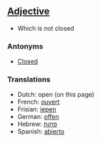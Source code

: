 ==[[Adjective]]==

*Which is not closed
===Antonyms===
*[[Closed]]

===Translations===

*Dutch: open (on this page)
*French: [[ouvert]]
*Frisian: [[iepen]]
*German: [[offen]]
*Hebrew:  [[פתוח]]
*Spanish: [[abierto]]